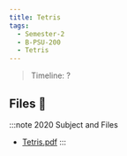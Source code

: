 ```yaml
---
title: Tetris
tags:
  - Semester-2
  - B-PSU-200
  - Tetris
---
```

> Timeline: ?


## Files 📂

:::note 2020 Subject and Files
- [Tetris.pdf](https://github.com/Studio-17/Epitech-Subjects/raw/main/Semester-2/B-PSU-200/Tetris/Tetris.pdf)
:::

